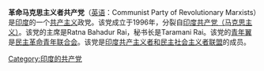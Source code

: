 '''革命马克思主义者共产党'''（[[英语|英语]]：Communist Party of Revolutionary Marxists）是[[印度|印度]]的一个[[共产主义|共产主义]]政党。该党成立于1996年，分裂自[[印度共产党（马克思主义）|印度共产党（马克思主义）]]。该党的主席是Ratna Bahadur Rai，秘书长是Taramani Rai。该党的[[青年翼|青年翼]]是[[民主革命青年联合会|民主革命青年联合会]]。该党是[[印度共产主义者和民主社会主义者联盟|印度共产主义者和民主社会主义者联盟]]的成员。

[[Category:印度的共产党|Category:印度的共产党]]